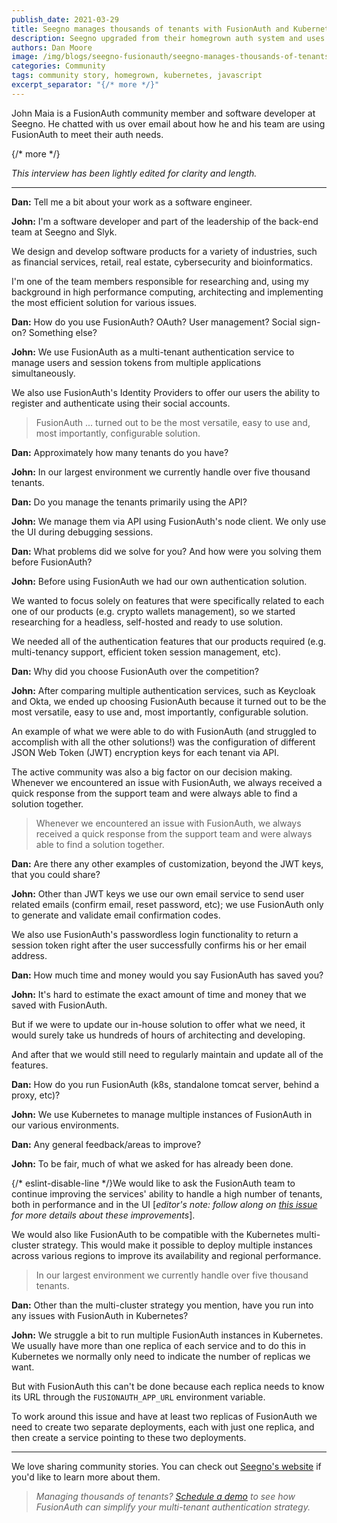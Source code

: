 ```yaml
---
publish_date: 2021-03-29 
title: Seegno manages thousands of tenants with FusionAuth and Kubernetes
description: Seegno upgraded from their homegrown auth system and uses FusionAuth in Kubernetes as their headless, self-hosted solution.
authors: Dan Moore
image: /img/blogs/seegno-fusionauth/seegno-manages-thousands-of-tenants-with-fusionauth-and-kubernetes-header-image.png
categories: Community
tags: community story, homegrown, kubernetes, javascript
excerpt_separator: "{/* more */}"
---
```


John Maia is a FusionAuth community member and software developer at Seegno. He chatted with us over email about how he and his team are using FusionAuth to meet their auth needs. 

{/* more */}

*This interview has been lightly edited for clarity and length.*

-------

**Dan:** Tell me a bit about your work as a software engineer.

**John:** I'm a software developer and part of the leadership of the back-end team at Seegno and Slyk. 

We design and develop software products for a variety of industries, such as financial services, retail, real estate, cybersecurity and bioinformatics. 

I'm one of the team members responsible for researching and, using my background in high performance computing, architecting and implementing the most efficient solution for various issues.

**Dan:** How do you use FusionAuth? OAuth? User management? Social sign-on? Something else?
        
**John:** We use FusionAuth as a multi-tenant authentication service to manage users and session tokens from multiple applications simultaneously. 

We also use FusionAuth's Identity Providers to offer our users the ability to register and authenticate using their social accounts.

> FusionAuth ... turned out to be the most versatile, easy to use and, most importantly, configurable solution. 

**Dan:** Approximately how many tenants do you have? 

**John:** In our largest environment we currently handle over five thousand tenants. 

**Dan:** Do you manage the tenants primarily using the API?

**John:** We manage them via API using FusionAuth's node client. We only use the UI during debugging sessions.

**Dan:** What problems did we solve for you? And how were you solving them before FusionAuth?

**John:** Before using FusionAuth we had our own authentication solution. 

We wanted to focus solely on features that were specifically related to each one of our products (e.g. crypto wallets management), so we started researching for a headless, self-hosted and ready to use solution. 

We needed all of the authentication features that our products required (e.g. multi-tenancy support, efficient token session management, etc).

**Dan:** Why did you choose FusionAuth over the competition?

**John:** After comparing multiple authentication services, such as Keycloak and Okta, we ended up choosing FusionAuth because it turned out to be the most versatile, easy to use and, most importantly, configurable solution. 

An example of what we were able to do with FusionAuth (and struggled to accomplish with all the other solutions!) was the configuration of different JSON Web Token (JWT) encryption keys for each tenant via API.

The active community was also a big factor on our decision making. Whenever we encountered an issue with FusionAuth, we always received a quick response from the support team and were always able to find a solution together.

> Whenever we encountered an issue with FusionAuth, we always received a quick response from the support team and were always able to find a solution together.

**Dan:** Are there any other examples of customization, beyond the JWT keys, that you could share?

**John:** Other than JWT keys we use our own email service to send user related emails (confirm email, reset password, etc); we use FusionAuth only to generate and validate email confirmation codes. 

We also use FusionAuth's passwordless login functionality to return a session token right after the user successfully confirms his or her email address.

**Dan:** How much time and money would you say FusionAuth has saved you?

**John:** It's hard to estimate the exact amount of time and money that we saved with FusionAuth. 

But if we were to update our in-house solution to offer what we need, it would surely take us hundreds of hours of architecting and developing. 

And after that we would still need to regularly maintain and update all of the features.

**Dan:** How do you run FusionAuth (k8s, standalone tomcat server, behind a proxy, etc)?
        
**John:** We use Kubernetes to manage multiple instances of FusionAuth in our various environments.

**Dan:** Any general feedback/areas to improve?

**John:** To be fair, much of what we asked for has already been done. 

{/* eslint-disable-line */}We would like to ask the FusionAuth team to continue improving the services' ability to handle a high number of tenants, both in performance and in the UI [_editor's note: follow along on [this issue](https://github.com/FusionAuth/fusionauth-issues/issues/374) for more details about these improvements_].

We would also like FusionAuth to be compatible with the Kubernetes multi-cluster strategy. This would make it possible to deploy multiple instances across various regions to improve its availability and regional performance.

> In our largest environment we currently handle over five thousand tenants. 

**Dan:** Other than the multi-cluster strategy you mention, have you run into any issues with FusionAuth in Kubernetes?

**John:** We struggle a bit to run multiple FusionAuth instances in Kubernetes. We usually have more than one replica of each service and to do this in Kubernetes we normally only need to indicate the number of replicas we want. 

But with FusionAuth this can't be done because each replica needs to know its URL through the `FUSIONAUTH_APP_URL` environment variable. 

To work around this issue and have at least two replicas of FusionAuth we need to create two separate deployments, each with just one replica, and then create a service pointing to these two deployments.

-------

We love sharing community stories. You can check out [Seegno's website](https://seegno.com/) if you'd like to learn more about them.

> _Managing thousands of tenants? [Schedule a demo](/contact) to see how FusionAuth can simplify your multi-tenant authentication strategy._
